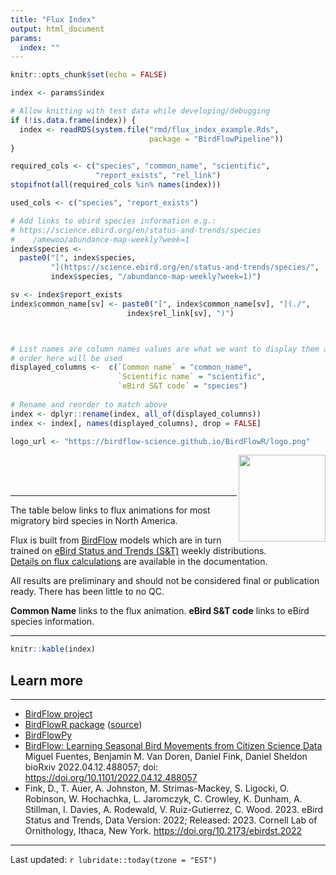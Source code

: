 ```yaml
---
title: "Flux Index"
output: html_document
params:
  index: ""
---
```


```r
knitr::opts_chunk$set(echo = FALSE)

index <- params$index

# Allow knitting with test data while developing/debugging 
if (!is.data.frame(index)) {
  index <- readRDS(system.file("rmd/flux_index_example.Rds",
                               package = "BirdFlowPipeline"))
}

required_cols <- c("species", "common_name", "scientific", 
                   "report_exists", "rel_link")
stopifnot(all(required_cols %in% names(index)))

used_cols <- c("species", "report_exists")

# Add links to ebird species information e.g.:
# https://science.ebird.org/en/status-and-trends/species
#    /amewoo/abundance-map-weekly?week=1
index$species <-
  paste0("[", index$species,
         "](https://science.ebird.org/en/status-and-trends/species/",
         index$species, "/abundance-map-weekly?week=1)")

sv <- index$report_exists
index$common_name[sv] <- paste0("[", index$common_name[sv], "](./",
                          index$rel_link[sv], ")")



# List names are column names values are what we want to display them as
# order here will be used
displayed_columns <-  c(`Common name` = "common_name",
                        `Scientific name` = "scientific",
                        `eBird S&T code` = "species")
                    
# Rename and reorder to match above
index <- dplyr::rename(index, all_of(displayed_columns))
index <- index[, names(displayed_columns), drop = FALSE]

logo_url <- "https://birdflow-science.github.io/BirdFlowR/logo.png"

```

<a href="https://birdflow-science.github.io/BirdFlowR/"><img src="`r logo_url`" align="right" height="139" /></a>

<br><br><br>
   
----

The table below links to flux animations for most migratory bird
species in North America.  

Flux is built from [BirdFlow](https://birdflow-science.github.io) models 
which are in turn trained on 
[eBird Status and Trends (S&T)](https://science.ebird.org/en/status-and-trends) 
weekly distributions.  
[Details on flux calculations](https://birdflow-science.github.io/BirdFlowR/reference/calc_flux.html) are available in the documentation.

All results are preliminary and should not be considered final or 
publication ready. There has been little to no QC.


**Common Name** links to the flux animation.
**eBird S&T code** links to eBird species information.  

----


```r
knitr::kable(index)
```

## Learn more

----

- [BirdFlow project](https://birdflow-science.github.io/)  
- [BirdFlowR package](https://birdflow-science.github.io/BirdFlowR/) ([source](https://github.com/birdflow-science/BirdFlowR))
- [BirdFlowPy](https://github.com/birdflow-science/BirdFlowPy)
- [BirdFlow: Learning Seasonal Bird Movements from Citizen Science Data](https://www.biorxiv.org/content/10.1101/2022.04.12.488057v1) Miguel Fuentes, Benjamin M. Van Doren, Daniel Fink, Daniel Sheldon bioRxiv 2022.04.12.488057; doi: [https://doi.org/10.1101/2022.04.12.488057](https://doi.org/10.1101/2022.04.12.488057)
- Fink, D., T. Auer, A. Johnston, M. Strimas-Mackey, S. Ligocki, O. Robinson, 
  W. Hochachka, L. Jaromczyk, C. Crowley, K. Dunham, A. Stillman, I. Davies, 
  A. Rodewald, V. Ruiz-Gutierrez, C. Wood. 2023.
  eBird Status and Trends, Data Version: 2022; Released: 2023. Cornell Lab of
  Ornithology, Ithaca, New York. [https://doi.org/10.2173/ebirdst.2022](https://doi.org/10.2173/ebirdst.2022)

----

Last updated: `r lubridate::today(tzone = "EST")`

